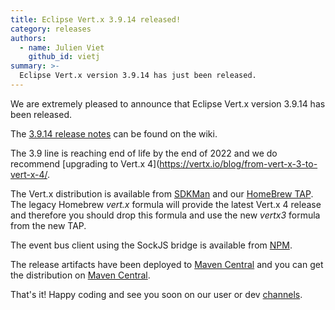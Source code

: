 ```yaml
---
title: Eclipse Vert.x 3.9.14 released!
category: releases
authors:
  - name: Julien Viet
    github_id: vietj
summary: >-
  Eclipse Vert.x version 3.9.14 has just been released.
---
```


We are extremely pleased to announce that Eclipse Vert.x version 3.9.14 has been released.

The [3.9.14 release notes](https://github.com/vert-x3/wiki/wiki/3.9.14-Release-Notes) can be found on the wiki.

The 3.9 line is reaching end of life by the end of 2022 and we do recommend [upgrading to Vert.x 4](https://vertx.io/blog/from-vert-x-3-to-vert-x-4/.

The Vert.x distribution is available from [SDKMan](http://sdkman.io/index.html) and our [HomeBrew TAP](https://github.com/vertx-distrib/homebrew-tap). The
legacy Homebrew _vert.x_ formula will provide the latest Vert.x 4 release and therefore you should drop this formula and use the new _vertx3_ formula
from the new TAP.

The event bus client using the SockJS bridge is available from [NPM](https://www.npmjs.com/package/@vertx/eventbus-bridge-client.js).

The release artifacts have been deployed to [Maven Central](http://search.maven.org/#search%7Cga%7C1%7Cg%3A%22io.vertx%22%20AND%20v%3A%223.9.14%22) and you can get the distribution on [Maven Central](https://repo1.maven.org/maven2/io/vertx/vertx-stack-manager/3.9.14/).

That's it! Happy coding and see you soon on our user or dev [channels](https://vertx.io/community).
